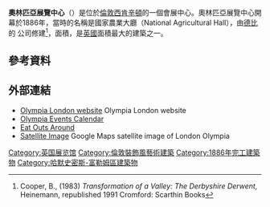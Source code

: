 {{noteTA
|G1=UK Places
}}
{{Infobox venue
| name                = 奧林匹亞展覽中心 <br> Olympia London
| nickname            =
| former names        = National Agricultural Hall
| logo_image          =
| image               = Olympia Exhibition Centre - geograph.org.uk - 908621.jpg
| image_size          = 275px
| caption             = 
| fullname            = 
| location            = [[英格蘭|英格蘭]][[倫敦|倫敦]][[西肯辛頓|西肯辛頓]]
| coordinates         = {{Coord|51|29|47|N|0|12|35|W|region:GB_type:landmark|display=inline,title}}
| broke_ground        = 
| built               = 
| opened              = 1886年12月26日
| renovated           = 2013年
| expanded            = 1987年、2011年
| closed              = 
| demolished          = 
| owner               = Capital & Counties Properties
| parent              =
| operator            =
| surface             = 
| construction_cost   = 
| architect           = Andrew Handyside and Company
| structural engineer = 
| services engineer   = 
| general_contractor  = 
| project_manager     = 
| main_contractors    = 
| former_names        = 
| tenants             = 
| capacity            = 4,000–10,000
| dimensions          = 
| scoreboard          = 
| website             = {{URL|olympia.london/}}
}}
'''奧林匹亞展覽中心'''（{{lang-en|Olympia London}}）是位於[[倫敦|倫敦]][[西肯辛頓|西肯辛頓]]的一個會展中心。奧林匹亞展覽中心開幕於1886年，當時的名稱是國家農業大廳（National Agricultural Hall），由[[打比_(英格蘭)|德比]]的 {{le|Andrew Handyside and Company}} 公司修建<ref>Cooper, B., (1983) ''Transformation of a Valley: The Derbyshire Derwent,'' Heinemann, republished 1991 Cromford: Scarthin Books</ref>，面積{{convert|4|acre|m2}}，是[[英國|英國]]面積最大的建築之一。

==參考資料==
{{Reflist}}

==外部連結==
{{stack begin}}
{{commons category|Olympia London}}
{{stack end}}
* [https://web.archive.org/web/20150707234213/http://www.olympia.london/ Olympia London website] Olympia London website
*[https://web.archive.org/web/20131022161701/http://www.exhibitioncentrehotels.com/venues/olympia-exhibition-centre.aspx Olympia Events Calendar] 
*[http://www.londontown.com/NearByRestaurants/Restaurant/15496/Directory/Restaurant/Restaurant-near-London%20Olympia%20Exhibition%20Centre/ Eat Outs Around] {{Wayback|url=http://www.londontown.com/NearByRestaurants/Restaurant/15496/Directory/Restaurant/Restaurant-near-London%20Olympia%20Exhibition%20Centre/ |date=20200220020657 }} 
* [http://maps.google.com/maps?4f=q&hl=en&geocode=&q=olympia,+london&sll=51.500305,-0.129038&sspn=0.001137,0.002494&ie=UTF8&ll=51.496053,-0.209802&spn=0.004549,0.009978&t=h&z=17&om=1/ Satellite Image]  Google Maps satellite image of London Olympia

[[Category:英国展览馆|Category:英国展览馆]]
[[Category:倫敦裝飾風藝術建築|Category:倫敦裝飾風藝術建築]]
[[Category:1886年完工建築物|Category:1886年完工建築物]]
[[Category:哈默史密斯-富勒姆區建築物|Category:哈默史密斯-富勒姆區建築物]]